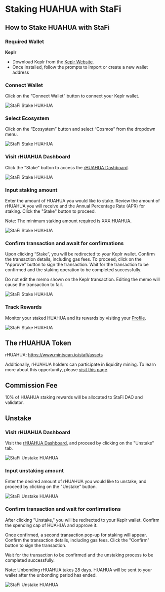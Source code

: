 # Staking HUAHUA with StaFi


## How to Stake HUAHUA with StaFi

### Required Wallet

**Keplr**

- Download Keplr from the [Keplr Website](https://www.keplr.app/).
- Once installed, follow the prompts to import or create a new wallet address

<Steps>

### Connect Wallet

Click on the “Connect Wallet” button to connect your Keplr wallet.

![StaFi Stake HUAHUA](/image/stakingunstakingcosmoshuahua_1-new.png)

### Select Ecosystem

Click on the “Ecosystem” button and select “Cosmos” from the dropdown menu.

![StaFi Stake HUAHUA](/image/stakingunstakingcosmoshuahua_2-new.png)

### Visit rHUAHUA Dashboard

Click the "Stake" button to access the [rHUAHUA Dashboard](https://app.stafi.io/gallery/cosmos/HUAHUA).

![StaFi Stake HUAHUA](/image/stakingunstakingcosmoshuahua_3.png)

### Input staking amount

Enter the amount of HUAHUA you would like to stake. Review the amount of rHUAHUA you will receive and the Annual Percentage Rate (APR) for staking. Click the "Stake" button to proceed.

<Callout type="info">
Note: The minimum staking amount required is XXX HUAHUA.
<Callout>

![StaFi Stake HUAHUA](/image/stakingunstakingcosmoshuahua_4.png)

### Confirm transaction and await for confirmations

Upon clicking “Stake”, you will be redirected to your Keplr wallet. Confirm the transaction details, including gas fees. To proceed, click on the "Approve" button to sign the transaction. Wait for the transaction to be confirmed and the staking operation to be completed successfully.

<Callout type="info">
Do not edit the memo shown on the Keplr transaction. Editing the memo will cause the transaction to fail.
</Callout>

![StaFi Stake HUAHUA](/image/stakingunstakingcosmoshuahua_5.png)

### Track Rewards

Monitor your staked HUAHUA and its rewards by visiting your [Profile](https://app.stafi.io/profile/cosmos).

![StaFi Stake HUAHUA](/image/stakingunstakingcosmoshuahua_6.png)

</Steps>

## The rHUAHUA Token

rHUAHUA: https://www.mintscan.io/stafi/assets

Additionally, rHUAHUA holders can participate in liquidity mining. To learn more about this opportunity, please [visit this page](https://app.stafi.io/rpool?program=lp).

## Commission Fee

10% of HUAHUA staking rewards will be allocated to StaFi DAO and validator.

## Unstake

<Steps>

### Visit rHUAHUA Dashboard

Visit the [rHUAHUA Dashboard](https://app.stafi.io/gallery/cosmos/HUAHUA), and proceed by clicking on the "Unstake" tab.

![StaFi Unstake HUAHUA](/image/stakingunstakingcosmoshuahua_7.png)

### **Input unstaking amount**

Enter the desired amount of rHUAHUA you would like to unstake, and proceed by clicking on the "Unstake" button.

![StaFi Unstake HUAHUA](/image/stakingunstakingcosmoshuahua_8.png)

### **Confirm transaction and wait for confirmations**

After clicking "Unstake," you will be redirected to your Keplr wallet. Confirm the spending cap of HUAHUA and approve it.

Once confirmed, a second transaction pop-up for staking will appear. Confirm the transaction details, including gas fees. Click the "Confirm" button to sign the transaction. 

Wait for the transaction to be confirmed and the unstaking process to be completed successfully.

<Callout type="info">
Note: Unbonding rHUAHUA takes 28 days. HUAHUA will be sent to your wallet after the unbonding period has ended.
</Callout>

![StaFi Unstake HUAHUA](/image/stakingunstakingcosmoshuahua_9.png)

</Steps>
